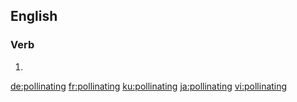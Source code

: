 ==English==

===Verb===
{{head|en|present participle}}

# {{present participle of|pollinate|lang=en}}

[[de:pollinating]]
[[fr:pollinating]]
[[ku:pollinating]]
[[ja:pollinating]]
[[vi:pollinating]]